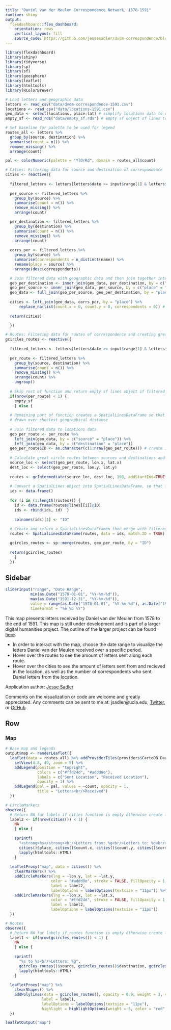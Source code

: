 ```yaml
---
title: "Daniel van der Meulen Correspondence Network, 1578-1591"
runtime: shiny
output: 
  flexdashboard::flex_dashboard:
    orientation: rows
    vertical_layout: fill
    source_code: https://github.com/jessesadler/dvdm-correspondence/blob/master/dvdm-flexdashboard.Rmd
---
```


```r
library(flexdashboard)
library(shiny)
library(tidyverse)
library(sp)
library(sf)
library(geosphere)
library(leaflet)
library(htmltools)
library(RColorBrewer)

# Load letters and geographic data
letters <- read_csv("data/dvdm-correspondence-1591.csv")
locations <- read_csv("data/locations-1591.csv")
geo_data <- select(locations, place:lat) # simplify locations data to only necessary variables
empty_sf <- read_rds("data/empty_sf.rds") # empty sf object of lines to use for periods with no data

# Set baseline for palette to be used for legend
routes_all <- letters %>% 
  group_by(source, destination) %>%
  summarise(count = n()) %>%
  remove_missing() %>%
  arrange(count)

pal <- colorNumeric(palette = "YlOrRd", domain = routes_all$count)

# Cities: Filtering data for source and destination of correspondence
cities <- reactive({
  
  filtered_letters <- letters[letters$date >= input$range[1] & letters$date < input$range[2], ]
    
  per_source <- filtered_letters %>%
    group_by(source) %>%
    summarise(count = n()) %>%
    remove_missing() %>%
    arrange(count)

  per_destination <- filtered_letters %>%
    group_by(destination) %>%
    summarise(count = n()) %>%
    remove_missing() %>%
    arrange(count)
    
  corrs_per <- filtered_letters %>% 
    group_by(source) %>%
    summarise(correspondents = n_distinct(name)) %>% 
    rename(place = source) %>% 
    arrange(desc(correspondents))    

  # Join filtered data with geographic data and then join together into a single data frame
  geo_per_destination <- inner_join(geo_data, per_destination, by = c("place" = "destination"))
  geo_per_source <- inner_join(geo_data, per_source, by = c("place" = "source"))
  geo_data <- full_join(geo_per_source, geo_per_destination, by = "place")
        
  cities <- left_join(geo_data, corrs_per, by = "place") %>% 
      replace_na(list(count.x = 0, count.y = 0, correspondents = 0)) # replace NAs with 0s in count columns
  
  return(cities)

  })  

# Routes: Filtering data for routes of correspondence and creating great circles for the routes
gcircles_routes <- reactive({
    
  filtered_letters <- letters[letters$date >= input$range[1] & letters$date < input$range[2], ]
    
  per_route <- filtered_letters %>%  
    group_by(source, destination) %>%
    summarise(count = n()) %>%
    remove_missing() %>%
    arrange(count) %>% 
    ungroup()
    
  # Skip rest of function and return empty sf lines object if filtered data is empty
  if(nrow(per_route) < 1) {
    empty_sf
    } else {
  
  # Remaining part of function creates a SpatialLinesDataFrame so that lines are
  # drawn over shortest geographical distance
  
  # Join filtered data to locations data
  geo_per_route <- per_route %>%
    left_join(geo_data, by = c("source" = "place")) %>% 
    left_join(geo_data, by = c("destination" = "place"))
  geo_per_route$ID <- as.character(c(1:nrow(geo_per_route))) # create id for each pair
      
  # Calculate great circle routes between sources and destinations and return a SpatialLines object
  source_loc <- select(geo_per_route, lon.x, lat.x)
  dest_loc <- select(geo_per_route, lon.y, lat.y)
  
  routes <- gcIntermediate(source_loc, dest_loc, 100, addStartEnd=TRUE, sp=TRUE)
      
  # Convert a SpatialLines object into SpatialLinesDataFrame, so that filtered data can be added
  ids <- data.frame()
      
  for (i in (1:length(routes))) {         
    id <- data.frame(routes@lines[[i]]@ID)
    ids <- rbind(ids, id)  }
      
    colnames(ids)[1] <- "ID"
      
  # Create and return a SpatialLinesDataFramen then merge with filtered data
  routes <- SpatialLinesDataFrame(routes, data = ids, match.ID = TRUE)

  gcircles_routes <- sp::merge(routes, geo_per_route, by = "ID")
      
  return(gcircles_routes)
    }
  })

```

Sidebar {.sidebar data-width=350}
-----------------------------------------------------------------------

```r
sliderInput("range", "Date Range",
           min(as.Date("1578-01-01", "%Y-%m-%d")),
           max(as.Date("1591-12-31", "%Y-%m-%d")),
           value = range(as.Date("1578-01-01", "%Y-%m-%d"), as.Date("1578-12-31", "%Y-%m-%d")),
           timeFormat = "%e %b %Y")
```

This map presents letters received by Daniel van der Meulen from 1578 to the end of 1591. This map is still under development and is part of a larger digital humanities project. The outline of the larger project can be found [here](https://www.jessesadler.com/project/dvdm-correspondence/).

* In order to interact with the map, choose the date range to visualize the letters Daniel van der Meulen received over a specific period.
* Hover over the routes to see the amount of letters sent along each route.
* Hover over the cities to see the amount of letters sent from and recieved in the location, as well as the number of correspondents who sent Daniel letters from the location.

Application author: [Jesse Sadler](https://www.jessesadler.com)

Comments on the visualization or code are welcome and greatly appreciated. Any comments can be sent to me at: jsadler@ucla.edu, [Twitter](https://twitter.com/vivalosburros), or [ GitHub](https://github.com/jessesadler/dvdm-correspondence)

Row
-----------------------------------------------------------------------

### Map
```r
# Base map and legends
output$map <- renderLeaflet({
  leaflet(data = routes_all) %>% addProviderTiles(providers$CartoDB.DarkMatterNoLabels) %>%
    setView(4.8, 49, zoom = 5) %>%
    addLegend(position = "topright",
              colors = c("#ffd24d", "#addd8e"),
              labels = c("Sent Location", "Received Location"),
              opacity = 1) %>%
    addLegend(pal = pal, values = ~count, opacity = 1,
              title = "Letters<br/>Received")
  })

# CircleMarkers
observe({
  # Return NA for labels if cities function is empty otherwise create labels
  label2 <- if(nrow(cities()) < 1) {
    NA
    } else {
      
    sprintf(
      "<strong>%s</strong><br/>Letters from: %g<br/>Letters to: %g<br/>Correspondents: %g",
      cities()$place, cities()$count.x, cities()$count.y, cities()$correspondents) %>%
      lapply(htmltools::HTML)
    }
    
  leafletProxy("map", data = cities()) %>%
    clearMarkers() %>% 
    addCircleMarkers(lng = ~lon.y, lat = ~lat.y,
                    color = "#addd8e", stroke = FALSE, fillOpacity = 1, radius = 8,
                    label = label2,
                    labelOptions = labelOptions(textsize = "11px")) %>% 
    addCircleMarkers(lng = ~lon.x, lat = ~lat.x,
                    color = "#ffd24d", stroke = FALSE, fillOpacity = 1, radius = 5,
                    label = label2,
                    labelOptions = labelOptions(textsize = "11px"))
  })

# Routes
observe({
  # Return NA for labels if routes function is empty otherwise create labels
  label1 <- if(nrow(gcircles_routes()) < 1) {
    NA
    } else {
      
    sprintf(
      "%s to %s<br/>Letters: %g",
      gcircles_routes()$source, gcircles_routes()$destination, gcircles_routes()$count) %>%
      lapply(htmltools::HTML)
    }
    
  leafletProxy("map") %>% 
    clearShapes() %>% 
    addPolylines(data = gcircles_routes(), opacity = 0.9, weight = 3, color = ~pal(count),
                label = label1,
                labelOptions = labelOptions(textsize = "11px"),
                highlight = highlightOptions(weight = 5, color = "red", opacity = 1))
  })

leafletOutput("map")

```

